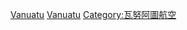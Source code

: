 {{Catnav|頁面分類|人类社会|交通|航空|航空公司}}

[[Category:各国航空公司|Vanuatu]]
[[Category:大洋洲航空公司|Vanuatu]]
[[Category:瓦努阿圖航空|Category:瓦努阿圖航空]]